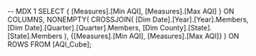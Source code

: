 -- MDX 1
SELECT 
    {
		[Measures].[Min AQI], 
		[Measures].[Max AQI]
	} ON COLUMNS,
    NONEMPTY(
        CROSSJOIN(
            [Dim Date].[Year].[Year].Members,
            [Dim Date].[Quarter].[Quarter].Members,
            [Dim County].[State].[State].Members
        ),
        {[Measures].[Min AQI], [Measures].[Max AQI]} 
    ) ON ROWS
FROM [AQI_Cube];